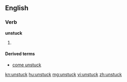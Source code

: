 ==English==

===Verb===
'''unstuck'''

# {{past of|[[unstick]]}}

====Derived terms====
* [[come unstuck]]

[[kn:unstuck]]
[[hu:unstuck]]
[[mg:unstuck]]
[[vi:unstuck]]
[[zh:unstuck]]